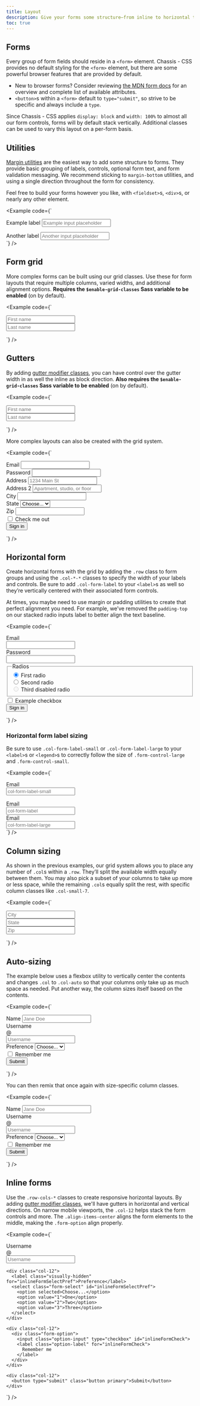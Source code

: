 ```yaml
---
title: Layout
description: Give your forms some structure—from inline to horizontal to custom grid implementations—with our form layout options.
toc: true
---
```


## Forms

Every group of form fields should reside in a `<form>` element. Chassis - CSS provides no default styling for the `<form>` element, but there are some powerful browser features that are provided by default.

- New to browser forms? Consider reviewing [the MDN form docs](https://developer.mozilla.org/en-US/docs/Web/HTML/Element/form) for an overview and complete list of available attributes.
- `<button>`s within a `<form>` default to `type="submit"`, so strive to be specific and always include a `type`.

Since Chassis - CSS applies `display: block` and `width: 100%` to almost all our form controls, forms will by default stack vertically. Additional classes can be used to vary this layout on a per-form basis.

## Utilities

[Margin utilities]([[docsref:/utilities/spacing]]) are the easiest way to add some structure to forms. They provide basic grouping of labels, controls, optional form text, and form validation messaging. We recommend sticking to `margin-bottom` utilities, and using a single direction throughout the form for consistency.

Feel free to build your forms however you like, with `<fieldset>`s, `<div>`s, or nearly any other element.

<Example code={`<div class="mb-medium">
    <label for="formGroupExampleInput" class="form-label">Example label</label>
    <input type="text" class="form-control" id="formGroupExampleInput" placeholder="Example input placeholder">
  </div>
  <div class="mb-medium">
    <label for="formGroupExampleInput2" class="form-label">Another label</label>
    <input type="text" class="form-control" id="formGroupExampleInput2" placeholder="Another input placeholder">
  </div>`} />

## Form grid

More complex forms can be built using our grid classes. Use these for form layouts that require multiple columns, varied widths, and additional alignment options. **Requires the `$enable-grid-classes` Sass variable to be enabled** (on by default).

<Example code={`<div class="row">
    <div class="col">
      <input type="text" class="form-control" placeholder="First name" aria-label="First name">
    </div>
    <div class="col">
      <input type="text" class="form-control" placeholder="Last name" aria-label="Last name">
    </div>
  </div>`} />

## Gutters

By adding [gutter modifier classes]([[docsref:/layout/gutters]]), you can have control over the gutter width in as well the inline as block direction. **Also requires the `$enable-grid-classes` Sass variable to be enabled** (on by default).

<Example code={`<div class="row g-medium">
    <div class="col">
      <input type="text" class="form-control" placeholder="First name" aria-label="First name">
    </div>
    <div class="col">
      <input type="text" class="form-control" placeholder="Last name" aria-label="Last name">
    </div>
  </div>`} />

More complex layouts can also be created with the grid system.

<Example code={`<form class="row g-medium">
    <div class="col-medium-6">
      <label for="inputEmail4" class="form-label">Email</label>
      <input type="email" class="form-control" id="inputEmail4">
    </div>
    <div class="col-medium-6">
      <label for="inputPassword4" class="form-label">Password</label>
      <input type="password" class="form-control" id="inputPassword4">
    </div>
    <div class="col-12">
      <label for="inputAddress" class="form-label">Address</label>
      <input type="text" class="form-control" id="inputAddress" placeholder="1234 Main St">
    </div>
    <div class="col-12">
      <label for="inputAddress2" class="form-label">Address 2</label>
      <input type="text" class="form-control" id="inputAddress2" placeholder="Apartment, studio, or floor">
    </div>
    <div class="col-medium-6">
      <label for="inputCity" class="form-label">City</label>
      <input type="text" class="form-control" id="inputCity">
    </div>
    <div class="col-medium-4">
      <label for="inputState" class="form-label">State</label>
      <select id="inputState" class="form-select">
        <option selected>Choose...</option>
        <option>...</option>
      </select>
    </div>
    <div class="col-medium-2">
      <label for="inputZip" class="form-label">Zip</label>
      <input type="text" class="form-control" id="inputZip">
    </div>
    <div class="col-12">
      <div class="form-option">
        <input class="option-input" type="checkbox" id="gridCheck">
        <label class="option-label" for="gridCheck">
          Check me out
        </label>
      </div>
    </div>
    <div class="col-12">
      <button type="submit" class="button primary">Sign in</button>
    </div>
  </form>`} />

## Horizontal form

Create horizontal forms with the grid by adding the `.row` class to form groups and using the `.col-*-*` classes to specify the width of your labels and controls. Be sure to add `.col-form-label` to your `<label>`s as well so they’re vertically centered with their associated form controls.

At times, you maybe need to use margin or padding utilities to create that perfect alignment you need. For example, we’ve removed the `padding-top` on our stacked radio inputs label to better align the text baseline.

<Example code={`<form>
    <div class="row mb-medium">
      <label for="inputEmail3" class="col-small-2 col-form-label">Email</label>
      <div class="col-small-10">
        <input type="email" class="form-control" id="inputEmail3">
      </div>
    </div>
    <div class="row mb-medium">
      <label for="inputPassword3" class="col-small-2 col-form-label">Password</label>
      <div class="col-small-10">
        <input type="password" class="form-control" id="inputPassword3">
      </div>
    </div>
    <fieldset class="row mb-medium">
      <legend class="col-form-label col-small-2 pt-0">Radios</legend>
      <div class="col-small-10">
        <div class="form-option">
          <input class="option-input" type="radio" name="gridRadios" id="gridRadios1" value="option1" checked>
          <label class="option-label" for="gridRadios1">
            First radio
          </label>
        </div>
        <div class="form-option">
          <input class="option-input" type="radio" name="gridRadios" id="gridRadios2" value="option2">
          <label class="option-label" for="gridRadios2">
            Second radio
          </label>
        </div>
        <div class="form-option disabled">
          <input class="option-input" type="radio" name="gridRadios" id="gridRadios3" value="option3" disabled>
          <label class="option-label" for="gridRadios3">
            Third disabled radio
          </label>
        </div>
      </div>
    </fieldset>
    <div class="row mb-medium">
      <div class="col-small-10 offset-small-2">
        <div class="form-option">
          <input class="option-input" type="checkbox" id="gridCheck1">
          <label class="option-label" for="gridCheck1">
            Example checkbox
          </label>
        </div>
      </div>
    </div>
    <button type="submit" class="button primary">Sign in</button>
  </form>`} />

### Horizontal form label sizing

Be sure to use `.col-form-label-small` or `.col-form-label-large` to your `<label>`s or `<legend>`s to correctly follow the size of `.form-control-large` and `.form-control-small`.

<Example code={`<div class="row mb-medium">
    <label for="colFormLabelSm" class="col-small-2 col-form-label col-form-label-small">Email</label>
    <div class="col-small-10">
      <input type="email" class="form-control small" id="colFormLabelSm" placeholder="col-form-label-small">
    </div>
  </div>
  <div class="row mb-medium">
    <label for="colFormLabel" class="col-small-2 col-form-label">Email</label>
    <div class="col-small-10">
      <input type="email" class="form-control" id="colFormLabel" placeholder="col-form-label">
    </div>
  </div>
  <div class="row">
    <label for="colFormLabelLg" class="col-small-2 col-form-label col-form-label-large">Email</label>
    <div class="col-small-10">
      <input type="email" class="form-control large" id="colFormLabelLg" placeholder="col-form-label-large">
    </div>
  </div>`} />

## Column sizing

As shown in the previous examples, our grid system allows you to place any number of `.col`s within a `.row`. They’ll split the available width equally between them. You may also pick a subset of your columns to take up more or less space, while the remaining `.col`s equally split the rest, with specific column classes like `.col-small-7`.

<Example code={`<div class="row g-medium">
    <div class="col-small-7">
      <input type="text" class="form-control" placeholder="City" aria-label="City">
    </div>
    <div class="col-small">
      <input type="text" class="form-control" placeholder="State" aria-label="State">
    </div>
    <div class="col-small">
      <input type="text" class="form-control" placeholder="Zip" aria-label="Zip">
    </div>
  </div>`} />

## Auto-sizing

The example below uses a flexbox utility to vertically center the contents and changes `.col` to `.col-auto` so that your columns only take up as much space as needed. Put another way, the column sizes itself based on the contents.

<Example code={`<form class="row gy-small gx-medium align-items-center">
    <div class="col-auto">
      <label class="visually-hidden" for="autoSizingInput">Name</label>
      <input type="text" class="form-control" id="autoSizingInput" placeholder="Jane Doe">
    </div>
    <div class="col-auto">
      <label class="visually-hidden" for="autoSizingInputGroup">Username</label>
      <div class="input-group">
        <div class="input-addon">@</div>
        <input type="text" class="form-control" id="autoSizingInputGroup" placeholder="Username">
      </div>
    </div>
    <div class="col-auto">
      <label class="visually-hidden" for="autoSizingSelect">Preference</label>
      <select class="form-select" id="autoSizingSelect">
        <option selected>Choose...</option>
        <option value="1">One</option>
        <option value="2">Two</option>
        <option value="3">Three</option>
      </select>
    </div>
    <div class="col-auto">
      <div class="form-option">
        <input class="option-input" type="checkbox" id="autoSizingCheck">
        <label class="option-label" for="autoSizingCheck">
          Remember me
        </label>
      </div>
    </div>
    <div class="col-auto">
      <button type="submit" class="button primary">Submit</button>
    </div>
  </form>`} />

You can then remix that once again with size-specific column classes.

<Example code={`<form class="row gx-medium gy-small align-items-center">
    <div class="col-small-3">
      <label class="visually-hidden" for="specificSizeInputName">Name</label>
      <input type="text" class="form-control" id="specificSizeInputName" placeholder="Jane Doe">
    </div>
    <div class="col-small-3">
      <label class="visually-hidden" for="specificSizeInputGroupUsername">Username</label>
      <div class="input-group">
        <div class="input-addon">@</div>
        <input type="text" class="form-control" id="specificSizeInputGroupUsername" placeholder="Username">
      </div>
    </div>
    <div class="col-small-3">
      <label class="visually-hidden" for="specificSizeSelect">Preference</label>
      <select class="form-select" id="specificSizeSelect">
        <option selected>Choose...</option>
        <option value="1">One</option>
        <option value="2">Two</option>
        <option value="3">Three</option>
      </select>
    </div>
    <div class="col-auto">
      <div class="form-option">
        <input class="option-input" type="checkbox" id="autoSizingCheck2">
        <label class="option-label" for="autoSizingCheck2">
          Remember me
        </label>
      </div>
    </div>
    <div class="col-auto">
      <button type="submit" class="button primary">Submit</button>
    </div>
  </form>`} />

## Inline forms

Use the `.row-cols-*` classes to create responsive horizontal layouts. By adding [gutter modifier classes]([[docsref:/layout/gutters]]), we'll have gutters in horizontal and vertical directions. On narrow mobile viewports, the `.col-12` helps stack the form controls and more. The `.align-items-center` aligns the form elements to the middle, making the `.form-option` align properly.

<Example code={`<form class="row row-cols-large-auto g-medium align-items-center">
    <div class="col-12">
      <label class="visually-hidden" for="inlineFormInputGroupUsername">Username</label>
      <div class="input-group">
        <div class="input-addon">@</div>
        <input type="text" class="form-control" id="inlineFormInputGroupUsername" placeholder="Username">
      </div>
    </div>

    <div class="col-12">
      <label class="visually-hidden" for="inlineFormSelectPref">Preference</label>
      <select class="form-select" id="inlineFormSelectPref">
        <option selected>Choose...</option>
        <option value="1">One</option>
        <option value="2">Two</option>
        <option value="3">Three</option>
      </select>
    </div>

    <div class="col-12">
      <div class="form-option">
        <input class="option-input" type="checkbox" id="inlineFormCheck">
        <label class="option-label" for="inlineFormCheck">
          Remember me
        </label>
      </div>
    </div>

    <div class="col-12">
      <button type="submit" class="button primary">Submit</button>
    </div>
  </form>`} />
